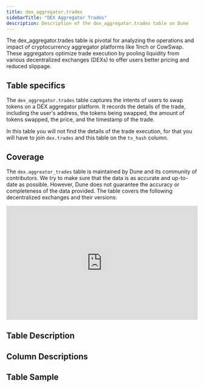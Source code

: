 ```yaml
---
title: dex_aggregator.trades
sidebarTitle: "DEX Aggregator Trades"
description: Description of the dex_aggregator.trades table on Dune
---
```


The dex_aggregator.trades table is pivotal for analyzing the operations and impact of cryptocurrency aggregator platforms like 1inch or CowSwap. These aggregators optimize trade execution by pooling liquidity from various decentralized exchanges (DEXs) to offer users better pricing and reduced slippage.

## Table specifics

The `dex_aggregator.trades` table captures the intents of users to swap tokens on a DEX aggregator platform. It records the details of the trade, including the user's address, the tokens being swapped, the amount of tokens swapped, the price, and the timestamp of the trade.

In this table you will not find the details of the trade execution, for that you will have to join `dex.trades` and this table on the `tx_hash` column. 

## Coverage

The `dex.aggreator_trades` table is maintained by Dune and its community of contributors. We try to make sure that the data is as accurate and up-to-date as possible. However, Dune does not guarantee the accuracy or completeness of the data provided. The table covers the following decentralized exchanges and their versions:

<div>
  <iframe
    src="https://dune.com/embeds/3457736/5810651/"
    width="100%"
    height="300px"
    frameBorder="0"
    scrolling="no"
  ></iframe>
</div>



## Table Description


<TableDescription tableSchema="dex_aggregator" tableName="trades" />

## Column Descriptions


<ColumnDescriptions tableSchema="dex_aggregator" tableName="trades" />

## Table Sample


<TableSample tableSchema="dex_aggregator" tableName="trades" />
